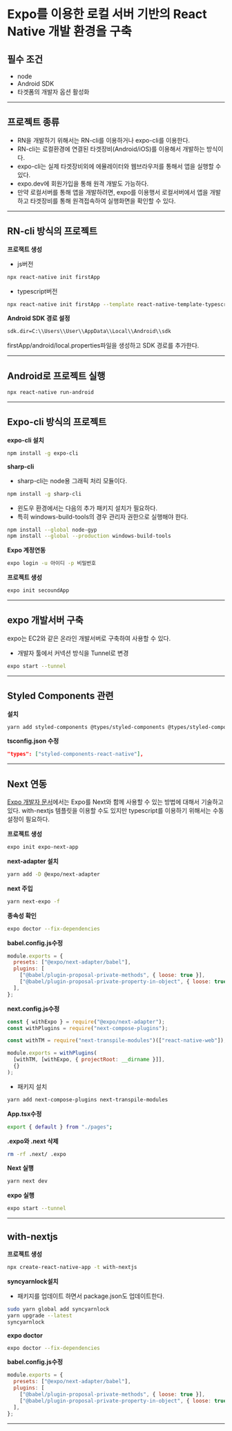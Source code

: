 # Expo를 이용한 로컬 서버 기반의 React Native 개발 환경을 구축

## 필수 조건

- node
- Android SDK
- 타겟폼의 개발자 옵션 활성화

---

## 프로젝트 종류

- RN을 개발하기 위해서는 RN-cli를 이용하거나 expo-cli를 이용한다.
- RN-cli는 로컬환경에 연결된 타겟장비(Android/iOS)를 이용해서 개발하는 방식이다.
- expo-cli는 실제 타겟장비외에 에뮬레이터와 웹브라우저를 통해서 앱을 실행할 수 있다.
- expo.dev에 회원가입을 통해 원격 개발도 가능하다.
- 만약 로컬서버를 통해 앱을 개발하려면, expo를 이용행서 로컬서버에서 앱을 개발하고 타겟장비를 통해 원격접속하여 실행화면을 확인할 수 있다.

---

## RN-cli 방식의 프로젝트

**프로잭트 생성**

- js버전

```sh
npx react-native init firstApp
```

- typescript버전

```sh
npx react-native init firstApp --template react-native-template-typescript
```

**Android SDK 경로 설정**

```sh
sdk.dir=C:\\Users\\User\\AppData\\Local\\Android\\sdk
```

firstApp/android/local.properties파일을 생성하고 SDK 경로를 추가한다.

---

## Android로 프로젝트 실행

```sh
npx react-native run-android
```

---

## Expo-cli 방식의 프로젝트

**expo-cli 설치**

```sh
npm install -g expo-cli
```

**sharp-cli**

- sharp-cli는 node용 그래픽 처리 모듈이다.

```sh
npm install -g sharp-cli
```

- 윈도우 환경에서는 다음의 추가 패키지 설치가 필요하다.
- 특히 windows-build-tools의 경우 관리자 권한으로 실행해야 한다.

```sh
npm install --global node-gyp
npm install --global --production windows-build-tools
```

**Expo 계정연동**

```sh
expo login -u 아이디 -p 비밀번호
```

**프로젝트 생성**

```sh
expo init secoundApp
```

---

## expo 개발서버 구축

expo는 EC2와 같은 온라인 개발서버로 구축하여 사용할 수 있다.

- 개발자 툴에서 커넥션 방식을 Tunnel로 변경

```sh
expo start --tunnel
```

---

## Styled Components 관련

**설치**

```sh
yarn add styled-components @types/styled-components @types/styled-components-react-native
```

**tsconfig.json 수정**

```json
"types": ["styled-components-react-native"],
```

---

## Next 연동

[Expo 개발자 문서](https://docs.expo.dev/guides/using-nextjs/)에서는 Expo를 Next와 함께 사용할 수 있는 방법에 대해서 기술하고 있다. with-nextjs 템플릿을 이용할 수도 있지만 typescript를 이용하기 위해서는 수동 설정이 필요하다.

**프로젝트 생성**

```sh
expo init expo-next-app
```

**next-adapter 설치**

```sh
yarn add -D @expo/next-adapter
```

**next 주입**

```sh
yarn next-expo -f
```

**종속성 확인**

```sh
expo doctor --fix-dependencies
```

**babel.config.js수정**

```js
module.exports = {
  presets: ["@expo/next-adapter/babel"],
  plugins: [
    ["@babel/plugin-proposal-private-methods", { loose: true }],
    ["@babel/plugin-proposal-private-property-in-object", { loose: true }],
  ],
};
```

**next.config.js수정**

```js
const { withExpo } = require("@expo/next-adapter");
const withPlugins = require("next-compose-plugins");

const withTM = require("next-transpile-modules")(["react-native-web"]);

module.exports = withPlugins(
  [withTM, [withExpo, { projectRoot: __dirname }]],
  {}
);
```

- 패키지 설치

```sh
yarn add next-compose-plugins next-transpile-modules
```

**App.tsx수정**

```sh
export { default } from "./pages";
```

**.expo와 .next 삭제**

```sh
rm -rf .next/ .expo
```

**Next 실행**

```sh
yarn next dev
```

**expo 실행**

```sh
expo start --tunnel
```

---

## with-nextjs

**프로젝트 생성**

```sh
npx create-react-native-app -t with-nextjs
```

**syncyarnlock설치**

- 패키지를 업데이트 하면서 package.json도 업데이트한다.

```sh
sudo yarn global add syncyarnlock
yarn upgrade --latest
syncyarnlock
```

**expo doctor**

```sh
expo doctor --fix-dependencies
```

**babel.config.js수정**

```js
module.exports = {
  presets: ["@expo/next-adapter/babel"],
  plugins: [
    ["@babel/plugin-proposal-private-methods", { loose: true }],
    ["@babel/plugin-proposal-private-property-in-object", { loose: true }],
  ],
};
```

---
